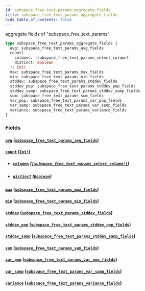 ```yaml
---
id: subspace-free-text-params-aggregate-fields
title: subspace_free_text_params_aggregate_fields
hide_table_of_contents: false
---
```


aggregate fields of "subspace_free_text_params"

```graphql
type subspace_free_text_params_aggregate_fields {
  avg: subspace_free_text_params_avg_fields
  count(
    columns: [subspace_free_text_params_select_column!]
    distinct: Boolean
  ): Int!
  max: subspace_free_text_params_max_fields
  min: subspace_free_text_params_min_fields
  stddev: subspace_free_text_params_stddev_fields
  stddev_pop: subspace_free_text_params_stddev_pop_fields
  stddev_samp: subspace_free_text_params_stddev_samp_fields
  sum: subspace_free_text_params_sum_fields
  var_pop: subspace_free_text_params_var_pop_fields
  var_samp: subspace_free_text_params_var_samp_fields
  variance: subspace_free_text_params_variance_fields
}
```

### Fields

#### [`avg`](#) ([`subspace_free_text_params_avg_fields`](../objects/subspace-free-text-params-avg-fields))

#### [`count`](#) ([`Int!`](../scalars/int))

- ##### [`columns`](#) ([`[subspace_free_text_params_select_column!]`](../enums/subspace-free-text-params-select-column))

- ##### [`distinct`](#) ([`Boolean`](../scalars/boolean))

#### [`max`](#) ([`subspace_free_text_params_max_fields`](../objects/subspace-free-text-params-max-fields))

#### [`min`](#) ([`subspace_free_text_params_min_fields`](../objects/subspace-free-text-params-min-fields))

#### [`stddev`](#) ([`subspace_free_text_params_stddev_fields`](../objects/subspace-free-text-params-stddev-fields))

#### [`stddev_pop`](#) ([`subspace_free_text_params_stddev_pop_fields`](../objects/subspace-free-text-params-stddev-pop-fields))

#### [`stddev_samp`](#) ([`subspace_free_text_params_stddev_samp_fields`](../objects/subspace-free-text-params-stddev-samp-fields))

#### [`sum`](#) ([`subspace_free_text_params_sum_fields`](../objects/subspace-free-text-params-sum-fields))

#### [`var_pop`](#) ([`subspace_free_text_params_var_pop_fields`](../objects/subspace-free-text-params-var-pop-fields))

#### [`var_samp`](#) ([`subspace_free_text_params_var_samp_fields`](../objects/subspace-free-text-params-var-samp-fields))

#### [`variance`](#) ([`subspace_free_text_params_variance_fields`](../objects/subspace-free-text-params-variance-fields))

